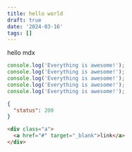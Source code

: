```yaml
---
title: hello world
draft: true
date: '2024-03-16'
tags: []
---
```


hello mdx

```js awesome.js focus=2,7
console.log('Everything is awesome!');
console.log('Everything is awesome!');
console.log('Everything is awesome!');
console.log('Everything is awesome!');
console.log('Everything is awesome!');
```

```json filename="index.json"
{
  "status": 200
}
```

```html
<div class="a">
  <a href="#" target="_blank">link</a>
</div>
```
